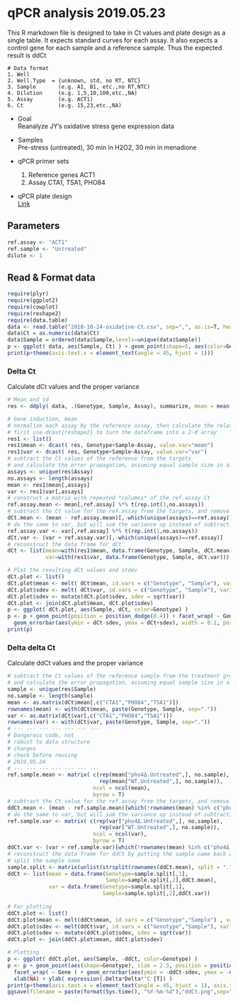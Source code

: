 qPCR analysis 2019.05.23
========================================================
This R markdown file is designed to take in Ct values and plate design as a single table. It expects standard curves for each assay. It also expects a control gene for each sample and a reference sample. Thus the expected result is ddCt

```
# Data format
1. Well
2. Well.Type  = {unknown, std, no RT, NTC}
3. Sample       (e.g. A1, B1, etc.,no RT,NTC)
4. Dilution     (e.g. 1,5,10,100,etc.,NA)
5. Assay        (e.g. ACT1)
6. Ct           (e.g. 15,23,etc.,NA)
```  
* Goal  
Reanalyze JY's oxidative stress gene expression data
  
* Samples  
Pre-stress (untreated), 30 min in H2O2, 30 min in menadione
  
* qPCR primer sets  
  1. Reference genes
    ACT1
  2. Assay
    CTA1, TSA1, PHO84
  
* qPCR plate design  
[Link](https://docs.google.com/spreadsheets/d/1fe0PRYC4PNx6Gd2BVKCYk2Ph5JkcwkmVK6lYlddwpuk/edit?usp=sharing)
 
Parameters
---------------------
```r
ref.assay <- "ACT1"
ref.sample <- "Untreated"
dilute <- 1
```

Read & Format data
---------------------
```r
require(plyr)
require(ggplot2)
require(cowplot)
require(reshape2)
require(data.table)
data <- read.table("2018-10-24-oxidative-Ct.csv", sep=",", as.is=T, head=TRUE, strip.white=T)
data$Ct = as.numeric(data$Ct)
data$Sample = ordered(data$Sample,levels=unique(data$Sample))
p <- ggplot( data, aes(Sample, Ct) ) + geom_point(shape=5, aes(color=Genotype)) + facet_wrap( ~Assay, nrow = 1)
print(p+theme(axis.text.x = element_text(angle = 45, hjust = 1)))
```

### Delta Ct
Calculate dCt values and the proper variance
```r
# Mean and sd
res <- ddply( data, .(Genotype, Sample, Assay), summarize, mean = mean(Ct, na.rm=T), var = var(Ct, na.rm=T), .drop=TRUE )

# Gene induction, mean
# normalize each assay by the reference assay, then calculate the relative induction level to the reference sample
# first use dcast{reshape2} to turn the dataframe into a 2-d array
res1 <- list()
res1$mean <- dcast( res, Genotype+Sample~Assay, value.var="mean")
res1$var <- dcast( res, Genotype+Sample~Assay, value.var="var")
# subtract the Ct values of the reference from the targets
# and calculate the error propagation, assuming equal sample size in all groups
assays <- unique(res$Assay)
no.assays <- length(assays)
mean <- res1$mean[,assays]
var <- res1$var[,assays]
# construct a matrix with repeated *columns* of the ref.assay Ct
ref.assay.mean <- mean[,ref.assay] %*% t(rep.int(1,no.assays))
# subtract the Ct value for the ref.assay from the targets, and remove the column for the ref.assay
dCt.mean <- (mean - ref.assay.mean)[,-which(unique(assays)==ref.assay)]
# do the same to var, but will sum the variance up instead of subtraction
ref.assay.var <- var[,ref.assay] %*% t(rep.int(1,no.assays))
dCt.var <- (var + ref.assay.var)[,-which(unique(assays)==ref.assay)]
# reconstruct the data frame for dCt
dCt <- list(mean=with(res1$mean, data.frame(Genotype, Sample, dCt.mean)),
            var=with(res1$var, data.frame(Genotype, Sample, dCt.var)))

# Plot the resulting dCt values and stdev
dCt.plot <- list()
dCt.plot$mean <- melt( dCt$mean, id.vars = c("Genotype", "Sample"), variable.name = "Gene", value.name="dCt" )
dCt.plot$sdev <- melt( dCt$var, id.vars = c("Genotype", "Sample"), variable.name = "Gene", value.name="var" )
dCt.plot$sdev <- mutate(dCt.plot$sdev, sdev = sqrt(var))
dCt.plot <- join(dCt.plot$mean, dCt.plot$sdev)
p <- ggplot( dCt.plot, aes(Sample, dCt, color=Genotype) )
p <- p + geom_point(position = position_dodge(0.4)) + facet_wrap( ~ Gene ) +
  geom_errorbar(aes(ymin = dCt-sdev, ymax = dCt+sdev), width = 0.1, position = position_dodge(0.4)) +  xlab("Treatment") + ylab( expression(Delta*'C'[T]) )
print(p)
```

### Delta delta Ct
Calculate ddCt values and the proper variance
```r
# subtract the Ct values of the reference sample from the treatment groups
# and calculate the error propagation, assuming equal sample size in all groups
sample <- unique(res$Sample)
no.sample <- length(sample)
mean <- as.matrix(dCt$mean[,c("CTA1","PHO84","TSA1")])
rownames(mean) <- with(dCt$mean, paste(Genotype, Sample, sep="."))
var <- as.matrix(dCt$var[,c("CTA1","PHO84","TSA1")])
rownames(var) <- with(dCt$var, paste(Genotype, Sample, sep="."))
# --- --- --- --- --- --- ---
# Dangerous code, not
# robust to data structure
# changes
# check before reusing
# 2019.05.24
# --- --- --- --- --- --- ---
ref.sample.mean <- matrix( c(rep(mean["pho4Δ.Untreated",], no.sample),
                             rep(mean["WT.Untreated",], no.sample)),
                           ncol = ncol(mean),
                           byrow = T)
# subtract the Ct value for the ref.assay from the targets, and remove the column for the ref.assay
ddCt.mean <- (mean - ref.sample.mean)[which(!rownames(mean) %in% c("pho4Δ.Untreated","WT.Untreated")),]
# do the same to var, but will sum the variance up instead of subtraction
ref.sample.var <- matrix( c(rep(var["pho4Δ.Untreated",], no.sample),
                             rep(var["WT.Untreated",], no.sample)),
                           ncol = ncol(var),
                           byrow = T)
ddCt.var <- (var + ref.sample.var)[which(!rownames(mean) %in% c("pho4Δ.Untreated","WT.Untreated")),]
# reconstruct the data frame for ddCt by putting the sample name back as a column and melting the data frame
# split the sample name
sample.split <- matrix(unlist(strsplit(rownames(ddCt.mean), split = ".", fixed = T)), ncol = 2, byrow = T)
ddCt <- list(mean = data.frame(Genotype=sample.split[,1],
                               Sample=sample.split[,2],ddCt.mean), 
             var = data.frame(Genotype=sample.split[,1],
                              Sample=sample.split[,2],ddCt.var))
  
# For plotting
ddCt.plot <- list()
ddCt.plot$mean <- melt(ddCt$mean, id.vars = c("Genotype","Sample") , variable.name = "Gene", value.name = "ddCt")
ddCt.plot$sdev <- melt(ddCt$var, id.vars = c("Genotype","Sample"), variable.name = "Gene", value.name = "var")
ddCt.plot$sdev <- mutate(ddCt.plot$sdev, sdev = sqrt(var))
ddCt.plot <- join(ddCt.plot$mean, ddCt.plot$sdev)

# Plotting
p <- ggplot( ddCt.plot, aes(Sample, -ddCt, color=Genotype) )
p <- p + geom_point(aes(shape=Genotype), size = 2.5, position = position_dodge(0.4)) +
  facet_wrap( ~ Gene ) + geom_errorbar(aes(ymin = -ddCt-sdev, ymax = -ddCt+sdev), width = 0.1, position = position_dodge(0.4)) +
  xlab(NA) + ylab( expression(-Delta*Delta*'C'[T]) )
print(p+theme(axis.text.x = element_text(angle = 45, hjust = 1), axis.title.x = element_blank()))
ggsave(filename = paste(format(Sys.time(), "%Y-%m-%d"),"ddCt.png",sep="-"), width = 7, height = 3, units = "in")
```